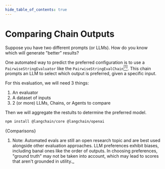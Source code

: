 ```yaml
---
hide_table_of_contents: true
---
```



# Comparing Chain Outputs

Suppose you have two different prompts (or LLMs). How do you know which will generate "better" results?

One automated way to predict the preferred configuration is to use a `PairwiseStringEvaluator` like the `PairwiseStringEvalChain`<a name="cite_ref-1"></a>[<sup>[1]</sup>](#cite_note-1). This chain prompts an LLM to select which output is preferred, given a specific input.

For this evaluation, we will need 3 things:

1. An evaluator
2. A dataset of inputs
3. 2 (or more) LLMs, Chains, or Agents to compare

Then we will aggregate the restults to determine the preferred model.


<IntegrationInstallTooltip></IntegrationInstallTooltip>

```bash npm2yarn
npm install @langchain/core @langchain/openai
```

<CodeBlock language="typescript">{Comparisons}</CodeBlock>

1. Note: Automated evals are still an open research topic and are best used alongside other evaluation approaches.
   LLM preferences exhibit biases, including banal ones like the order of outputs.
   In choosing preferences, "ground truth" may not be taken into account, which may lead to scores that aren't grounded in utility.\_
